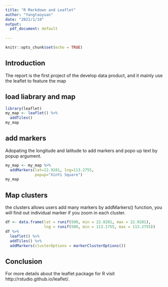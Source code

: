 ```yaml
---
title: "R Markdown and Leaflet"
author: "Yangtaoyuan"
date: "2021/1/10"
output:
  pdf_document: default
  
---
```


```r
knitr::opts_chunk$set(echo = TRUE)
```

## Introduction 
The report is the first project of the develop data product, and it mainly use the leaflet to feature the map
 
## load liabrary and map
```r
library(leaflet)
my_map <- leaflet() %>% 
  addTiles()
my_map

```

## add markers
Adopating the longitude and latitude to add markers and popo up text by popup argument.
```r
my_map <- my_map %>%
  addMarkers(lat=22.9281, lng=113.2755, 
             popup="XinYi Square")
my_map
```

## Map clusters
 the clusters allows users add many markers by addMarkers() function, you will find out individual marker if you zoom in each cluster. 
```r
df <- data.frame(lat = runif(500, min = 22.8281, max = 22.9281),
                 lng = runif(500, min = 113.1755, max = 113.2755))
df %>% 
  leaflet() %>%
  addTiles() %>%
  addMarkers(clusterOptions = markerClusterOptions())
```

## Conclusion 
 For more details about the leaflet package for R visit http://rstudio.github.io/leaflet/.
 
 
